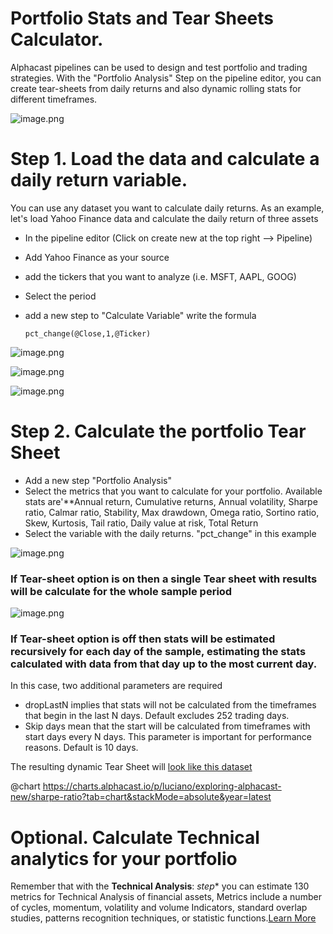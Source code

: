 # Portfolio Stats and Tear Sheets Calculator. 

Alphacast pipelines can be used to design and test portfolio and trading strategies. With the "Portfolio Analysis" Step on the pipeline editor, you can create tear-sheets from daily returns and also dynamic rolling stats for different timeframes.


![image.png](https://alphacast-images.s3.us-west-2.amazonaws.com/next-s3-uploads/431498f9-5382-4f5b-9674-d43b556349e1/image.png)

# Step 1. Load the data and calculate a daily return variable.

You can use any dataset you want to calculate daily returns. As an example, let's load Yahoo Finance data and calculate the daily return of three assets

- In the pipeline editor (Click on create new at the top right --> Pipeline) 
- Add Yahoo Finance as your source
- add the tickers that you want to analyze (i.e. MSFT, AAPL, GOOG)
- Select the period
- add a new step to "Calculate Variable" write the formula 

      pct_change(@Close,1,@Ticker)

![image.png](https://alphacast-images.s3.us-west-2.amazonaws.com/next-s3-uploads/7d29d901-992c-4b42-ae67-2524790a7bac/image.png)

![image.png](https://alphacast-images.s3.us-west-2.amazonaws.com/next-s3-uploads/c665069f-e0f7-47aa-943e-379c3e864246/image.png)

![image.png](https://alphacast-images.s3.us-west-2.amazonaws.com/next-s3-uploads/17ff76ff-915b-4ba9-b311-fbdb7050a2a8/image.png)

# Step 2. Calculate the portfolio Tear Sheet

- Add a new step "Portfolio Analysis"
- Select the metrics that you want to calculate for your portfolio. Available stats are'**Annual return, Cumulative returns, Annual volatility, Sharpe ratio, Calmar ratio, Stability, Max drawdown, Omega ratio, Sortino ratio, Skew, Kurtosis, Tail ratio, Daily value at risk, Total Return
- Select the variable with the daily returns. "pct_change" in this example

![image.png](https://alphacast-images.s3.us-west-2.amazonaws.com/next-s3-uploads/549832b1-0ba9-4932-bd89-449402a67009/image.png)

### If Tear-sheet option is on then a single Tear sheet with results will be calculate for the whole sample period

![image.png](https://alphacast-images.s3.us-west-2.amazonaws.com/next-s3-uploads/3409f79a-c217-4bbd-b691-b7444fbec1ca/image.png)

### If Tear-sheet option is off then stats will be estimated recursively for each day of the sample, estimating the stats calculated with data from that day up to the most current day.

In this case, two additional parameters are required
- dropLastN implies that stats will not be calculated from the timeframes that begin in the last N days. Default excludes 252 trading days.
- Skip days mean that the start will be calculated from timeframes with start days every N days. This parameter is important for performance reasons. Default is 10 days.

The resulting dynamic Tear Sheet will [look like this dataset](https://www.alphacast.io/datasets/23156)

@chart https://charts.alphacast.io/p/luciano/exploring-alphacast-new/sharpe-ratio?tab=chart&stackMode=absolute&year=latest

# Optional. Calculate Technical analytics for your portfolio

Remember that with the **Technical Analysis**: *step** you can estimate 130 metrics for Technical Analysis of financial assets, Metrics include a number of cycles, momentum, volatility and volume  Indicators, standard overlap studies, patterns recognition techniques, or statistic functions.[Learn More](https://www.alphacast.io/p/luciano/insights/2022-2-5-NLiniD)
